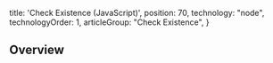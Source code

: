 
  title: 'Check Existence (JavaScript)',
  position: 70,
  technology: "node",
  technologyOrder: 1,
  articleGroup: "Check Existence",
}

## Overview